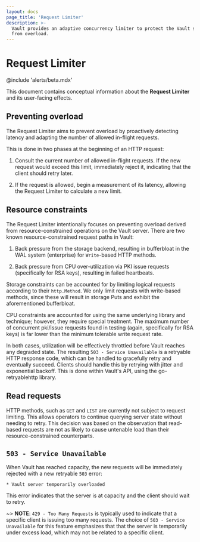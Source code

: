 ```yaml
---
layout: docs
page_title: 'Request Limiter'
description: >-
  Vault provides an adaptive concurrency limiter to protect the Vault server
  from overload.
---
```


# Request Limiter

@include 'alerts/beta.mdx'

This document contains conceptual information about the **Request Limiter** and
its user-facing effects.

## Preventing overload

The Request Limiter aims to prevent overload by proactively detecting latency
and adapting the number of allowed in-flight requests.

This is done in two phases at the beginning of an HTTP request:

1. Consult the current number of allowed in-flight requests. If the new request
would exceed this limit, immediately reject it, indicating that the client
should retry later.

2. If the request is allowed, begin a measurement of its latency, allowing the
Request Limiter to calculate a new limit.

## Resource constraints

The Request Limiter intentionally focuses on preventing overload derived from
resource-constrained operations on the Vault server. There are two known
resource-constrained request paths in Vault:

1. Back pressure from the storage backend, resulting in bufferbloat in the WAL
system (enterprise) for `Write`-based HTTP methods.

2. Back pressure from CPU over-utilization via PKI issue requests (specifically
for RSA keys), resulting in failed heartbeats.

Storage constraints can be accounted for by limiting logical requests according
to their `http.Method`. We only limit requests with write-based methods, since
these will result in storage Puts and exhibit the aforementioned bufferbloat.

CPU constraints are accounted for using the same underlying library and
technique; however, they require special treatment. The maximum number of
concurrent pki/issue requests found in testing (again, specifically for RSA
keys) is far lower than the minimum tolerable write request rate.

In both cases, utilization will be effectively throttled before Vault reaches
any degraded state. The resulting `503 - Service Unavailable` is a retryable
HTTP response code, which can be handled to gracefully retry and eventually
succeed.  Clients should handle this by retrying with jitter and exponential
backoff. This is done within Vault's API, using the go-retryablehttp library.

## Read requests

HTTP methods, such as `GET` and `LIST` are currently not subject to request
limiting. This allows operators to continue querying server state without
needing to retry. This decision was based on the observation that read-based
requests are not as likely to cause untenable load than their
resource-constrained counterparts.

## `503 - Service Unavailable`

When Vault has reached capacity, the new requests will be immediately rejected
with a new retryable `503` error:

```
* Vault server temporarily overloaded
```

This error indicates that the server is at capacity and the client should wait to retry.

~> **NOTE**:  `429 - Too Many Requests` is typically used to indicate that a
specific client is issuing too many requests. The choice of `503 - Service
Unavailable` for this feature emphasizes that that the server is temporarily
under excess load, which may not be related to a specific client.

